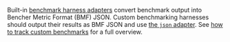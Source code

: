 Built-in [benchmark harness adapters][adapters] convert benchmark output into Bencher Metric Format (BMF) JSON.
Custom benchmarking harnesses should output their results as BMF JSON
and use [the `json` adapter][json adapter].
See [how to track custom benchmarks][custom benchmarks] for a full overview.

[adapters]: /docs/explanation/adapters/
[json adapter]: /docs/explanation/adapters/#-json
[custom benchmarks]: /docs/how-to/custom-benchmarks/